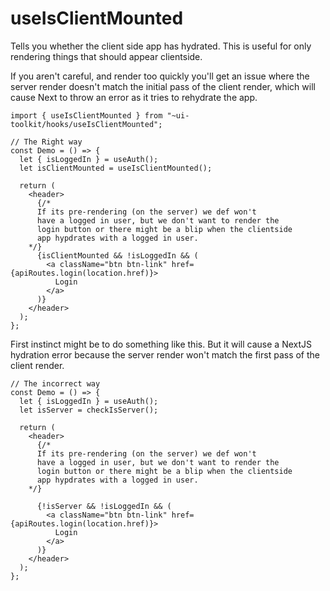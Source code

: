 
<Meta title="Hooks/useIsClientMounted" />

# useIsClientMounted

Tells you whether the client side app has hydrated. This is useful for only rendering things that should appear clientside.

If you aren't careful, and render too quickly you'll get an issue where the server render doesn't
match the initial pass of the client render, which will cause Next to throw an error as it tries to rehydrate the app.

```tsx
import { useIsClientMounted } from "~ui-toolkit/hooks/useIsClientMounted";

// The Right way
const Demo = () => {
  let { isLoggedIn } = useAuth();
  let isClientMounted = useIsClientMounted();

  return (
    <header>
      {/*
      If its pre-rendering (on the server) we def won't
      have a logged in user, but we don't want to render the
      login button or there might be a blip when the clientside
      app hypdrates with a logged in user.
    */}
      {isClientMounted && !isLoggedIn && (
        <a className="btn btn-link" href={apiRoutes.login(location.href)}>
          Login
        </a>
      )}
    </header>
  );
};
```

First instinct might be to do something like this. But it will cause a NextJS hydration error because the server render won't match the first pass of the client render.

```tsx
// The incorrect way
const Demo = () => {
  let { isLoggedIn } = useAuth();
  let isServer = checkIsServer();

  return (
    <header>
      {/*
      If its pre-rendering (on the server) we def won't
      have a logged in user, but we don't want to render the
      login button or there might be a blip when the clientside
      app hypdrates with a logged in user.
    */}

      {!isServer && !isLoggedIn && (
        <a className="btn btn-link" href={apiRoutes.login(location.href)}>
          Login
        </a>
      )}
    </header>
  );
};
```
